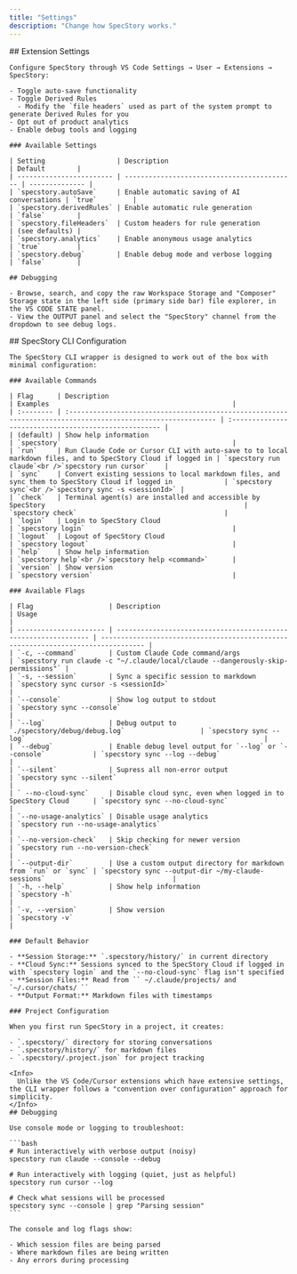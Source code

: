 ```yaml
---
title: "Settings"
description: "Change how SpecStory works."
---
```


<Tabs>
  <Tab title="Cursor + VSCode">
    ## Extension Settings

    Configure SpecStory through VS Code Settings → User → Extensions → SpecStory:

    - Toggle auto-save functionality
    - Toggle Derived Rules
      - Modify the `file headers` used as part of the system prompt to generate Derived Rules for you
    - Opt out of product analytics
    - Enable debug tools and logging

    ### Available Settings

    | Setting                  | Description                                 | Default        |
    | ------------------------ | ------------------------------------------- | -------------- |
    | `specstory.autoSave`     | Enable automatic saving of AI conversations | `true`         |
    | `specstory.derivedRules` | Enable automatic rule generation            | `false`        |
    | `specstory.fileHeaders`  | Custom headers for rule generation          | (see defaults) |
    | `specstory.analytics`    | Enable anonymous usage analytics            | `true`         |
    | `specstory.debug`        | Enable debug mode and verbose logging       | `false`        |

    ## Debugging

    - Browse, search, and copy the raw Workspace Storage and "Composer" Storage state in the left side (primary side bar) file explorer, in the VS CODE STATE panel.
    - View the OUTPUT panel and select the "SpecStory" channel from the dropdown to see debug logs.
  </Tab>
  <Tab title="Claude Code + Cursor CLI">
    ## SpecStory CLI Configuration

    The SpecStory CLI wrapper is designed to work out of the box with minimal configuration:

    ### Available Commands

    | Flag      | Description                                                                                                  | Examples                                              |
    | :-------- | :----------------------------------------------------------------------------------------------------------- | :---------------------------------------------------- |
    | (default) | Show help information                                                                                        | `specstory`                                           |
    | `run`     | Run Claude Code or Cursor CLI with auto-save to to local markdown files, and to SpecStory Cloud if logged in | `specstory run claude`<br />`specstory run cursor`    |
    | `sync`    | Convert existing sessions to local markdown files, and sync them to SpecStory Cloud if logged in             | `specstory sync`<br />`specstory sync -s <sessionId>` |
    | `check`   | Terminal agent(s) are installed and accessible by SpecStory                                                  | `specstory check`                                     |
    | `login`   | Login to SpecStory Cloud                                                                                     | `specstory login`                                     |
    | `logout`  | Logout of SpecStory Cloud                                                                                    | `specstory logout`                                    |
    | `help`    | Show help information                                                                                        | `specstory help`<br />`specstory help <command>`      |
    | `version` | Show version                                                                                                 | `specstory version`                                   |

    ### Available Flags

    | Flag                   | Description                                                     | Usage                                                                             |
    | ---------------------- | --------------------------------------------------------------- | --------------------------------------------------------------------------------- |
    | `-c, --command`        | Custom Claude Code command/args                                 | `specstory run claude -c "~/.claude/local/claude --dangerously-skip-permissions"` |
    | `-s, --session`        | Sync a specific session to markdown                             | `specstory sync cursor -s <sessionId>`                                            |
    | `--console`            | Show log output to stdout                                       | `specstory sync --console`                                                        |
    | `--log`                | Debug output to `./specstory/debug/debug.log`                   | `specstory sync --log`                                                            |
    | `--debug`              | Enable debug level output for `--log` or `--console`            | `specstory sync --log --debug`                                                    |
    | `--silent`             | Supress all non-error output                                    | `specstory sync --silent`                                                         |
    | ` --no-cloud-sync`     | Disable cloud sync, even when logged in to SpecStory Cloud      | `specstory sync --no-cloud-sync`                                                  |
    | `--no-usage-analytics` | Disable usage analytics                                         | `specstory run --no-usage-analytics`                                              |
    | `--no-version-check`   | Skip checking for newer version                                 | `specstory run --no-version-check`                                                |
    | `--output-dir`         | Use a custom output directory for markdown from `run` or `sync` | `specstory sync --output-dir ~/my-claude-sessions`                                |
    | `-h, --help`           | Show help information                                           | `specstory -h`                                                                    |
    | `-v, --version`        | Show version                                                    | `specstory -v`                                                                    |

    ### Default Behavior

    - **Session Storage:** `.specstory/history/` in current directory
    - **Cloud Sync:** Sessions synced to the SpecStory Cloud if logged in with `specstory login` and the `--no-cloud-sync` flag isn't specified
    - **Session Files:** Read from `` ~/.claude/projects/ and `~/.cursor/chats/ ``
    - **Output Format:** Markdown files with timestamps

    ### Project Configuration

    When you first run SpecStory in a project, it creates:

    - `.specstory/` directory for storing conversations
    - `.specstory/history/` for markdown files
    - `.specstory/.project.json` for project tracking

    <Info>
      Unlike the VS Code/Cursor extensions which have extensive settings, the CLI wrapper follows a "convention over configuration" approach for simplicity.
    </Info>
    ## Debugging

    Use console mode or logging to troubleshoot:

    ```bash
    # Run interactively with verbose output (noisy)
    specstory run claude --console --debug
    
    # Run interactively with logging (quiet, just as helpful)
    specstory run cursor --log
    
    # Check what sessions will be processed
    specstory sync --console | grep "Parsing session"
    ```

    The console and log flags show:

    - Which session files are being parsed
    - Where markdown files are being written
    - Any errors during processing
  </Tab>
</Tabs>